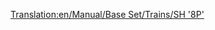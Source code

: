 [[Translation:en/Manual/Base Set/Trains/SH '8P']]
{{en/Manual/Base Set/Trains/Trains|Image=[[File:en/Manual/Base Set/Trains/Sh8p.png]]
|Cost=£25,781 ($51.562)
|Speed=144 km/h (90 mph)
|Weight=170 t
|Power=1,600 hp (1.193 kW)
|Annual=£2,132 ($4.264)
|Designed=1954
|Lifespan=23
|Capacity=N/A
|Description=The fastest, most powerful (and most expensive) steam locomotive in TTD Temperate.  Steam nostalgics may be reluctant to upgrade from this...
|Real-life=Oddly, this locomotive is based off the one-off [https://www.wikipedia.org/wiki/BR Standard Class 8 British Railways Standard Class 8 "Duke of Gloucester"].
}}